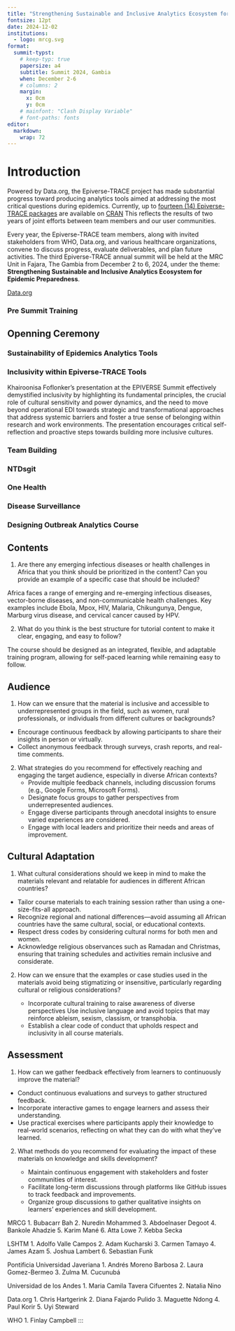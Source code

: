 ```yaml
---
title: "Strengthening Sustainable and Inclusive Analytics Ecosystem for Epidemic Preparedness"
fontsize: 12pt
date: 2024-12-02
institutions:
  - logo: mrcg.svg
format: 
  summit-typst:
    # keep-typ: true
    papersize: a4
    subtitle: Summit 2024, Gambia
    when: December 2-6
    # columns: 2
    margin:
      x: 0cm
      y: 0cm
    # mainfont: "Clash Display Variable"
    # font-paths: fonts
editor: 
  markdown: 
    wrap: 72
---
```


# Introduction

::: block
<!-- ::: {.block fill="luma(230)" inset="8pt" radius="4pt"} -->

Powered by Data.org, the Epiverse-TRACE project has made substantial
progress toward producing analytics tools aimed at addressing the most
critical questions during epidemics. Currently, up to [fourteen (14)
Epiverse-TRACE
packages](https://epiverse-trace.github.io/etstats/index.html) are
available on [CRAN](https://cran.r-project.org/) This reflects the
results of two years of joint efforts between team members and our user
communities.

Every year, the Epiverse-TRACE team members, along with invited
stakeholders from WHO, Data.org, and various healthcare organizations,
convene to discuss progress, evaluate deliverables, and plan future
activities. The third Epiverse-TRACE annual summit will be held at the
MRC Unit in Fajara, The Gambia from December 2 to 6, 2024, under the
theme: **Strengthening Sustainable and Inclusive Analytics Ecosystem for
Epidemic Preparedness**.

[Data.org](https://data.org)
:::

````{=html}
<!-- ```{=typst}
#pagebreak()
``` -->
````

### Pre Summit Training

```{=typst}
Prior to commence the summit, we have conducted a week-long pre-summit training course on "Outbreak Analytics and Applied Modelling with R" at MRCG, Banjul, The Gambia. The training program was designed to provide participants with practical skills in outbreak data analysis using specialized R packages. This training was facilitated by Epiverse-TRACE members from MRCG, LSHTM, and TRACE-LAC.

#image("/images/presumit_picture.jpg")

The full report about this course is available on zenodo: #link("https://zenodo.org/records/14946723")[Pre-summit Training report].
```

## Openning Ceremony

```{=typst}
// We use `rect` to emphasize the
// area of cells.

#set rect(
  inset: 8pt,
  fill: rgb("e4e5ea"),
  width: 100%,
)

#grid(
  columns: (1fr, 1fr),
  rows: (260pt, 300pt),
  gutter: 0pt,
  rect[The third Epiverse Summit was held in Banjul from the 2nd to the 6th of December under the theme “Strengthening a Sustainable and Inclusive Analytics Ecosystem for Epidemic Preparedness”. This annual flagship event brought together 44 participants, including 6 members of the LSHTM, 4 members from Universidad Javeriana and Universidad de los Andes in Colombia, 6 members from the MRC Unit The Gambia, and 5 members of data.org. The discussions during the welcome ceremony at the Sir Dawda Kairaba Jawara International Conference Centre were centered around the importance of the Epiverse initiative and plans for its second phase. ],
  rect[#image("./images/teamb.png", height: 100%),],
  figure(
  image("./images/teamb.png", width: 100%),
  caption: [Dr. Ahmadou Lamin Samateh, the Honourable Minister of Health of The Gambia.],
),
  rect(inset: 8pt, fill: rgb("#10BED2"), width: 100%)[#text(size: 30pt)[“...the development of analytics tools for pandemic preparedness and response is timely and essential ...”.]]
)

```


```{=typst}
// We use `rect` to emphasize the
// area of cells.

#set rect(
  inset: 8pt,
  fill: rgb("e4e5ea"),
  width: 100%,
)

#grid(
  columns: (1fr, 1fr),
  rows: (260pt, 30pt),
  gutter: 0pt,
  figure(
  image("./images/teamb.png", width: 100%),
  caption: [Dr. Bubacarr Bah, Head of Data Science Cluster at MRCG at LSHTM.]
),
  rect[“This is a global initiative and it is about building open-source tools for analysis to transform the way we deliver data science for social good. Our main goal was to change how analytics tools are used in global infectious disease response, moving from ad-hoc approaches to integrated, generalisable and scalable community-driven software.”],
  rect(inset: 14pt, fill: rgb("#10BED2"), width: 100%)[#text(size: 30pt)[This can be one of the picture from Uyi's presentation.]],
  figure(
  image("./images/teamb.png", width: 100%),
  caption: [Dr. Uyi Stewart, Chief Data and Technology Officer.]
)
  
)
```
 


### Sustainability of Epidemics Analytics Tools

```{=typst}
#lorem(60)
```
### Inclusivity within Epiverse-TRACE Tools

Khairoonisa Foflonker's presentation at the EPIVERSE Summit effectively
demystified inclusivity by highlighting its fundamental principles, the
crucial role of cultural sensitivity and power dynamics, and the need to
move beyond operational EDI towards strategic and transformational
approaches that address systemic barriers and foster a true sense of
belonging within research and work environments. The presentation
encourages critical self-reflection and proactive steps towards building
more inclusive cultures.

### Team Building

```{=typst}

Summary

The thrill of the Kartong Snake Farm to the rhythm of paddles on the River Gambia, our team-building journey blended adventure, culture, and collaboration. This report highlights how these experiences strengthened team members' trust, communication, and camaraderie.

OBJECTIVES OF THE TEAM BUILDING

Build resilience through shared challenges.

Strengthen team connections and foster collaboration.

Encourage trust and effective communication.



ACTIVIES

Conference Dinner: An Evening of Connection

The conference dinner set the tone for the summit, with teams sharing stories over traditional dishes like Benachin. Informal conversations sparked ideas that carried into the days ahead.

Kartong Snake Farm Visit: Facing Fears & Building Trust

At the Kartong Snake Farm, teams confronted fears and embraced curiosity. Handling snakes like pythons became a metaphor for tackling workplace challenges head-on.

Boat Ride & Tanji Bird Reserve: A Journey of Discovery

Where the river meets the ocean, our boat ride to the river-ocean confluence symbolised unity in diversity. At the Tanji Bird Reserve, teams observed over 45 bird species, drawing parallels between ecological harmony and workplace collaboration.

Kayaking: Paddling in Sync

The summit culminated with a 15km kayaking challenge on the River Gambia. Coordinating strokes and maintaining communication mirrored the teamwork required under workplace pressure.


OUTCOMES

Increased Collaboration: Strengthened interpersonal relationships and teamwork.

Enhanced Trust: Facing challenges together improved confidence and trust among team members.

Improved Communication: Effective coordination during activities reinforced the importance of clear communication in the workplace.

CLOSING

This journey was just the beginning. Let’s keep exploring, learning, and growing together. The lessons gained from this experience will continue to inspire teamwork and collaboration in our workplace.
```

### NTDsgit

```{=typst}
#lorem(60)
```

### One Health

```{=typst}
#lorem(60)
```

### Disease Surveillance

```{=typst}
#lorem(60)
```

### Designing Outbreak Analytics Course

```{=typst}

Training is a cornerstone of the Epiverse-TRACE project, ensuring that our advanced analytics packages are recognized and adopted by a broader community. As the project enters its second phase, the focus shifts towards developing and delivering structured courses. Training within Epiverse-TRACE is facilitated through a variety of resources, including showcases, case-studies, how-to guides,  tutorials, and the Epi Training Kit (#link("https://epiverse-trace.github.io/epi-training-kit/index-EN.html")[EpiTkit]).

During the final day of the summit, participants shared insights on designing an in-person data-centered outbreak analytics course aimed at training and teaching outbreak analysis as well as on the translation and adaptation of the Epi Training Kit materials for  African context. The discussion also reflected on lessons learned from previous training sessions, identified existing gaps, and explored strategies to address them.
In this session, the training team presented the pre-summit training report along with its feedback (see #link("https://zenodo.org/records/14946723")[Pre-summit Training report]).

 We also discussed strategies for implementing training in the project's second phase, including the EpiTkit modules as part of comprehensive training in TRACE-LAC for Latin America and the LSHTM-MRCG plans for delivering training courses in Africa. 
The discussion centered on four key aspects of training: content, audience, cultural adaptation, and assessment. Participants, divided into five groups, responded to targeted questions within each aspect. Their insights were collected and summarized in the following table.
```

::: {.block fill="luma(610)" inset="12pt" radius="20pt"}

## Contents

1.  Are there any emerging infectious diseases or health challenges in
    Africa that you think should be prioritized in the content? Can you
    provide an example of a specific case that should be included?

Africa faces a range of emerging and re-emerging infectious diseases,
vector-borne diseases, and non-communicable health challenges. Key
examples include Ebola, Mpox, HIV, Malaria, Chikungunya, Dengue, Marburg
virus disease, and cervical cancer caused by HPV.

2.  What do you think is the best structure for tutorial content to make
    it clear, engaging, and easy to follow?

The course should be designed as an integrated, flexible, and adaptable
training program, allowing for self-paced learning while remaining easy
to follow.
:::

::: {.block fill="luma(610)" inset="12pt" radius="20pt"}

## Audience

1.  How can we ensure that the material is inclusive and accessible to
    underrepresented groups in the field, such as women, rural
    professionals, or individuals from different cultures or
    backgrounds?

-   Encourage continuous feedback by allowing participants to share
    their insights in person or virtually.
-   Collect anonymous feedback through surveys, crash reports, and
    real-time comments.

2.  What strategies do you recommend for effectively reaching and
    engaging the target audience, especially in diverse African
    contexts?
    -   Provide multiple feedback channels, including discussion forums
        (e.g., Google Forms, Microsoft Forms).
    -   Designate focus groups to gather perspectives from
        underrepresented audiences.
    -   Engage diverse participants through anecdotal insights to ensure
        varied experiences are considered.
    -   Engage with local leaders and prioritize their needs and areas
        of improvement.
:::

::: {.block fill="luma(610)" inset="12pt" radius="20pt"}

## Cultural Adaptation

1.  What cultural considerations should we keep in mind to make the
    materials relevant and relatable for audiences in different African
    countries?

-   Tailor course materials to each training session rather than using a
    one-size-fits-all approach.
-   Recognize regional and national differences—avoid assuming all
    African countries have the same cultural, social, or educational
    contexts.
-   Respect dress codes by considering cultural norms for both men and
    women.
-   Acknowledge religious observances such as Ramadan and Christmas,
    ensuring that training schedules and activities remain inclusive and
    considerate.

2.  How can we ensure that the examples or case studies used in the
    materials avoid being stigmatizing or insensitive, particularly
    regarding cultural or religious considerations?

    -   Incorporate cultural training to raise awareness of diverse
        perspectives Use inclusive language and avoid topics that may
        reinforce ableism, sexism, classism, or transphobia.
    -   Establish a clear code of conduct that upholds respect and
        inclusivity in all course materials.
:::

::: {.block fill="luma(610)" inset="16pt" radius="20pt"}
## Assessment

1.  How can we gather feedback effectively from learners to continuously
    improve the material?

-   Conduct continuous evaluations and surveys to gather structured
    feedback.
-   Incorporate interactive games to engage learners and assess their
    understanding.
-   Use practical exercises where participants apply their knowledge to
    real-world scenarios, reflecting on what they can do with what
    they’ve learned.

2.  What methods do you recommend for evaluating the impact of these
    materials on knowledge and skills development?

    -   Maintain continuous engagement with stakeholders and foster
        communities of interest.
    -   Facilitate long-term discussions through platforms like GitHub
        issues to track feedback and improvements.
    -   Organize group discussions to gather qualitative insights on
        learners' experiences and skill development.
:::

MRCG 
1. Bubacarr Bah 
2. Nuredin Mohammed 
3. Abdoelnaser Degoot 
4. Bankole Ahadzie 
5. Karim Mané 
6. Atta Lowe 
7. Kebba Secka

LSHTM 
1. Adolfo Valle Campos 
2. Adam Kucharski
3. Carmen Tamayo 
4. James Azam
5. Joshua Lambert
6. Sebastian Funk

Pontificia Universidad Javeriana 
1. Andrés Moreno Barbosa
2. Laura Gomez-Bermeo
3. Zulma M. Cucunubá

Universidad de los Andes 
1. Maria Camila Tavera Cifuentes
2. Natalia Nino

Data.org
1. Chris Hartgerink
2. Diana Fajardo Pulido
3. Maguette Ndong 
4. Paul Korir
5. Uyi Steward

WHO
1. Finlay Campbell
:::
